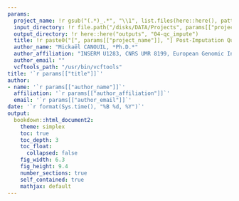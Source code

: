 ```yaml
---
params:
  project_name: !r gsub("(.*)_.*", "\\1", list.files(here::here(), pattern = ".Rproj$"))
  input_directory: !r file.path("/disks/DATA/Projects", params[["project_name"]], "QC/Omni2.5/vcf_imputed")
  output_directory: !r here::here("outputs", "04-qc_impute")
  title: !r paste0("[", params[["project_name"]], "] Post-Imputation Quality-Control")
  author_name: "Mickaël CANOUIL, *Ph.D.*"
  author_affiliation: "INSERM U1283, CNRS UMR 8199, European Genomic Institute for Diabetes (EGID), Institut Pasteur de Lille, University of Lille, Lille University Hospital, Lille, F-59000, France."
  author_email: ""
  vcftools_path: "/usr/bin/vcftools"
title: '`r params[["title"]]`'
author:
- name: '`r params[["author_name"]]`'
  affiliation: '`r params[["author_affiliation"]]`'
  email: '`r params[["author_email"]]`'
date: '`r format(Sys.time(), "%B %d, %Y")`'
output:
  bookdown::html_document2:
    theme: simplex
    toc: true
    toc_depth: 3
    toc_float: 
      collapsed: false
    fig_width: 6.3
    fig_height: 9.4
    number_sections: true
    self_contained: true
    mathjax: default
---
```


<!-- https://github.com/umr1283/dgapaq -->
